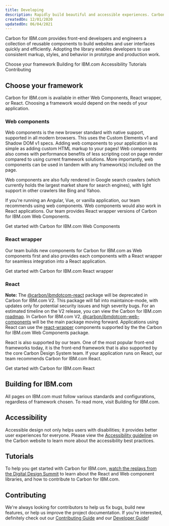 ```yaml
---
title: Developing
description: Rapidly build beautiful and accessible experiences. Carbon for IBM.com contains all the resources you need to get started.
createdOn: 12/01/2020
updatedOn: 06/04/2021
---
```



<PageDescription>

Carbon for IBM.com provides front-end developers and engineers a collection of reusable components to build websites and
user interfaces quickly and efficiently. Adopting the library enables developers to use consistent markup, styles, and
behavior in prototype and production work.

</PageDescription>

<AnchorLinks>
  <AnchorLink>Choose your framework</AnchorLink>
  <AnchorLink>Building for IBM.com</AnchorLink>
  <AnchorLink>Accessibility</AnchorLink>
  <AnchorLink>Tutorials</AnchorLink>
  <AnchorLink>Contributing</AnchorLink>
</AnchorLinks>

## Choose your framework

Carbon for IBM.com is available in either <Link to="/developing/frameworks/web-components">Web Components</Link>, <Link to="/developing/frameworks/react-wrapper">React wrapper</Link>, or <Link to="/developing/frameworks/react">React</Link>. Choosing a framework would depend on the needs of your application.

### Web components

Web components is the new browser standard with native support, supported in all modern browsers. This uses the Custom
Elements v1 and Shadow DOM v1 specs. Adding web components to your application is as simple as adding custom HTML markup
to your pages! Web components also comes with performance benefits of less scripting cost on page render compared to
using current framework solutions. More importantly, web components can be used in tandem with any framework(s) included
on the page.

Web components are also fully rendered in Google search crawlers (which currently holds the largest market share for
search engines), with light support in other crawlers like Bing and Yahoo.

If you're running an Angular, Vue, or vanilla application, our team recommends using web components. Web components
would also work in React applications. Our team provides <Link to="/developing/frameworks/react-wrapper">React wrapper</Link>
versions of Carbon for IBM.com Web Components.

<p>
Get started with  <Link to="/developing/frameworks/web-components">Carbon for IBM.com Web Components</Link>
</p>

### React wrapper
Our team builds new components for Carbon for IBM.com as Web components first and also provides each components with a React wrapper for seamless integration into a React application.

<p>
Get started with  <Link to="/developing/frameworks/react-wrapper">Carbon for IBM.com React wrapper</Link>
</p>


### React

<InlineNotification kind="warning">

**Note:** The [@carbon/ibmdotcom-react](https://www.npmjs.com/package/@carbon/ibmdotcom-react) package will be deprecated in Carbon for IBM.com V2. This package will fall into maintaince-mode, with updates only for potential security issues and high severity bugs. For an estimated timeline on the V2 release, you can view the Carbon for IBM.com [roadmap](https://app.zenhub.com/workspaces/carbon-for-ibmcom-5d449f3642eb1962336cbe52/roadmap). In Carbon for IBM.com V2, [@carbon/ibmdotcom-web-components](https://www.npmjs.com/package/@carbon/ibmdotcom-web-components) will be the main package moving forward. Applications using React can use the [react-wrapper](/developing/frameworks/react-wrapper) components supported by the the Carbon for IBM.com Web Components package.

</InlineNotification>

React is also supported by our team. One of the most popular front-end frameworks today, it is the front-end framework
that is also supported by the core Carbon Design System team. If your application runs on React, our team recommends
Carbon for IBM.com React.

<p>
Get started with <Link to="/developing/frameworks/react">Carbon for IBM.com React</Link>
</p>

## Building for IBM.com

All pages on IBM.com must follow various standards and configurations, regardless of framework chosen. To read more,
visit <Link to="/developing/building-for-ibm-dotcom">Building for IBM.com</Link>.

## Accessibility

Accessible design not only helps users with disabilities; it provides better user experiences for everyone.
Please view the <a href="https://www.carbondesignsystem.com/guidelines/accessibility/overview" target="_blank">Accessibility guideline</a>
on the Carbon website to learn more about the accessibility best practices.

## Tutorials

To help you get started with Carbon for IBM.com, [watch the replays from the Digital Design Summit](https://ec.yourlearning.ibm.com/w3/series/10148614?layout=grid)
to learn about the React and Web component libraries, and how to contribute to Carbon for IBM.com.

## Contributing

We're always looking for contributors to help us fix bugs, build new features, or help us improve the project
documentation. If you're interested, definitely check out our
[Contributing Guide](https://github.com/carbon-design-system/carbon-for-ibm-dotcom/blob/main/.github/CONTRIBUTING.md) and
our [Developer Guide](https://github.com/carbon-design-system/carbon-for-ibm-dotcom/blob/main/docs/developing.md)!

